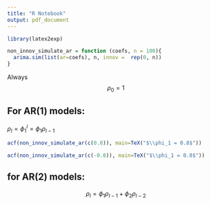 ```yaml
---
title: "R Notebook"
output: pdf_document
---
```


```r
library(latex2exp)

non_innov_simulate_ar = function (coefs, n = 100){
  arima.sim(list(ar=coefs), n, innov =  rep(0, n))
}
```

Always $$\rho_0 = 1$$

## For AR(1) models:

$\rho_l = \phi_1^l = \phi_1 \rho_{l-1}$

```r
acf(non_innov_simulate_ar(c(0.8)), main=TeX("$\\phi_1 = 0.8$"))
```

```r
acf(non_innov_simulate_ar(c(-0.8)), main=TeX("$\\phi_1 = 0.8$"))
```

## for AR(2) models:

$$\rho_l = \phi_1 \rho_{l-1} + \phi_2\rho_{l-2}$$

